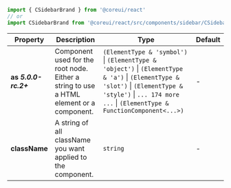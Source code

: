 
```jsx
import { CSidebarBrand } from '@coreui/react'
// or
import CSidebarBrand from '@coreui/react/src/components/sidebar/CSidebarBrand'
```

| Property | Description | Type | Default |
| --- | --- | --- | --- |
| **as** **_5.0.0-rc.2+_** | Component used for the root node. Either a string to use a HTML element or a component. | `(ElementType & 'symbol')` \| `(ElementType & 'object')` \| `(ElementType & 'a')` \| `(ElementType & 'slot')` \| `(ElementType & 'style')` \| `... 174 more ...` \| `(ElementType & FunctionComponent<...>)` | - |
| **className** | A string of all className you want applied to the component. | `string` | - |
